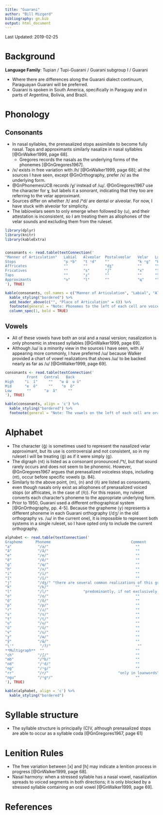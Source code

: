 ```yaml
---
title: "Guarani"
author: "Bill Mizgerd"
bibliography: gn.bib
output: html_document
---
```


Last Updated: 2019-02-25

# Background

**Language Family**: Tupian / Tupi-Guarani / Guarani subgroup I / Guarani

* Where there are differences along the Guarani dialect continuum, Paraguayan Guarani will be preferred.
* Guarani is spoken in South America, specifically in Paraguay and in parts of Argentina, Bolivia, and Brazil.

# Phonology

## Consonants

* In nasal syllables, the prenasalized stops assimilate to become fully nasal. Taps and approximants similarly nasalize in nasal syllables [@GnWalker1999, page 68].
    - Gregores records the nasals as the underlying forms of the phonemes [@GnGregores1967].
* /x/ exists in free variation with /h/ [@GnWalker1999, page 68]; all the sources I have seen, except @GnOrthography, prefer /x/ as the underlying form.
* @GnPhonemesUCB records /ɣ/ instead of /ɰ/. @GnGregores1967 use the character for ɣ, but labels it a sonorant, indicating that they too are referring to the velar approximant.
* Sources differ on whether /t/ and /ⁿd/ are dental or alveolar. For now, I have stuck with alveolar for simplicity.
* The labiovelars seem to only emerge when followed by ⟨u⟩, and their attestation is inconsistent, so I am treating them as allophones of the velar sounds and excluding them from the ruleset.

```r

library(dplyr)
library(knitr)
library(kableExtra)


consonants <- read.table(textConnection('
"Manner of Articulation"   Labial   Alveolar  Postalveolar   Velar   Labiovelar  Glottal
Stops                      "p ᵐb"   "t ⁿd"    ""             "k ᵑɡ"  "kʷ ᵑɡʷ"    "ʔ"
Affricates                 ""       ""        "dʒ"           ""      ""          ""
Fricatives                 ""       "s"       "ʃ"            "x"     ""          ""
Taps                       ""       "ɾ"       ""             ""      ""          ""
Approximants               "ʋ"      "l"       ""             "ɰ"     ""          ""
'), TRUE)

kable(consonants, col.names = c("Manner of Articulation", "Labial", "Alveolar", "Postalveolar", "Velar", "Labiovelar", "Glottal"), align = 'c') %>%
  kable_styling("bordered") %>%
  add_header_above(c("", "Place of Articulation" = 6)) %>%
  footnote(general = "Note: Phonemes to the left of each cell are voiceless and phonemes to the right of each cell are voiced/prenasalized.", general_title = "") %>%
  column_spec(1, bold = TRUE)
```

## Vowels

* All of these vowels have both an oral and a nasal version; nasalization is only phonemic in stressed syllables [@GnWalker1999, page 69].
* Although /ɯ/ is a minority view in the sources I have seen, with /ɨ/ appearing more commonly, I have preferred /ɯ/ because Walker provided a chart of vowel realizations that shows /ɯ/ to be backed nearly as far as /u/ [@GnWalker1999, page 69].

```r
consonants <- read.table(textConnection('
          Front   Central   Back
High     "i  ĩ"     ""   "ɯ ɯ̃  u ũ"
Mid      "e  ẽ"     ""    "o  õ"
Low       ""      "a  ã"     ""
'), TRUE)

kable(consonants, align = 'c') %>%
  kable_styling("bordered") %>%
  footnote(general = "Note: The vowels on the left of each cell are oral, and the vowels on the right of each cell are nasal. The two high back vowels on the left are unrounded (oral and nasal) and the two on the right are rounded (oral and nasal).", general_title = "")
```

# Alphabet

* The character ⟨g̃⟩ is sometimes used to represent the nasalized velar approximant, but its use is controversial and not consistent, so in my ruleset I will be treating ⟨g̃⟩ as if it were simply ⟨g⟩.
* The digraph ⟨nt⟩ is listed as a consonant pronounced /ⁿt/, but that sound rarely occurs and does not seem to be phonemic. However, @GnGregores1967 argues that prenasalized voiceless stops, including ⟨nt⟩, occur before specific vowels (p. 84).
* Similarly to the above point, ⟨m⟩, ⟨n⟩ and ⟨ñ⟩ are listed as consonants, even though nasals only exist as allophones of prenasalized voiced stops (or affricates, in the case of ⟨ñ⟩). For this reason, my ruleset converts each character's phoneme to the appropriate underlying form.
* Prior to 1950, Guarani used a different orthographical system [@GnOrthography, pp. 4-5]. Because the grapheme ⟨y⟩ represents a different phoneme in each Guarani orthography (/dʒ/ in the old orthography vs. /ɯ/ in the current one), it is impossible to represent both systems in a single ruleset, so I have opted only to include the current orthography.


```r

alphabet <- read.table(textConnection('
Grapheme      Phoneme                                     Comment
"a"            "/a/"                                        ""
"ã"            "/ã/"                                        ""
"e"            "/e/"                                        ""
"ẽ"            "/ẽ/"                                        ""
"g"            "/ɰ/"                                        ""
"h"            "/x/"                                        ""
"i"            "/i/"                                        ""
"ĩ"            "/ĩ/"                                        ""
"j"            "/dʒ/" "there are several common realizations of this grapheme, but most scholars appear to prefer /dʒ/"  
"k"            "/k/"                                        ""
"l"            "/l/"                "predominantly, if not exclusively, in loanwords"  
"o"            "/o/"                                        ""
"õ"            "/õ/"                                        ""
"p"            "/p/"                                        ""
"r"            "/ɾ/"                                        ""
"s"            "/s/"                                        ""
"t"            "/t/"                                        ""
"u"            "/u/"                                        ""
"ũ"            "/ũ/"                                        ""
"v"            "/ʋ/"                                        ""
"y"            "/ɯ/"                                        ""
"ỹ"            "/ɯ̃/"                                        ""
"\'"            "/ʔ/"                                        ""
**Multigraph**  ""                                          ""
"ch"           "/ʃ/"                                        ""
"mb"           "/ᵐb/"                                       ""
"nd"           "/ⁿd/"                                       ""
"ng"           "/ᵑɡ/"                                       ""
"rr"           "/r/"                                "only in loanwords"
"ngu"          "/ᵑɡʷ/"                                      ""
'), TRUE)

kable(alphabet, align = 'c') %>%
  kable_styling("bordered")
```

# Syllable structure

* The syllable structure is principally (C)V, although prenasalized stops are able to occur as a syllable coda [@GnGregores1967, page 61]

# Lenition Rules

* The free variation between [x] and [h] may indicate a lenition process in progress [@GnWalker1999, page 68].
* Nasal harmony: when a stressed syllable has a nasal vowel, nasalization spreads to voiced segments in both directions; it is only blocked by a stressed syllable containing an oral vowel [@GnWalker1999, page 69].

# References
